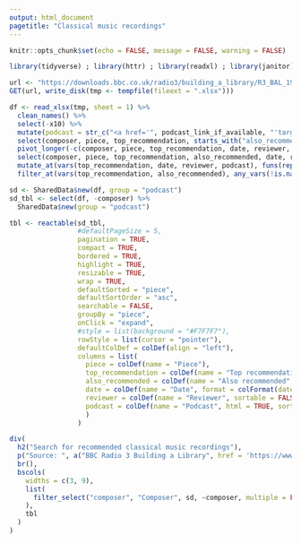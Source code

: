 ```yaml
---
output: html_document
pagetitle: "Classical music recordings"
---
```


```r
knitr::opts_chunk$set(echo = FALSE, message = FALSE, warning = FALSE)

library(tidyverse) ; library(httr) ; library(readxl) ; library(janitor) ; library(reactable) ; library(htmltools) ; library(crosstalk)

url <- "https://downloads.bbc.co.uk/radio3/building_a_library/R3_BAL_1999-2023.xlsx"
GET(url, write_disk(tmp <- tempfile(fileext = ".xlsx")))

df <- read_xlsx(tmp, sheet = 1) %>% 
  clean_names() %>% 
  select(-x10) %>% 
  mutate(podcast = str_c("<a href='", podcast_link_if_available, "'target='_blank'>", podcast_link_if_available, "</a>")) %>% 
  select(composer, piece, top_recommendation, starts_with("also_recommended"), date, reviewer, podcast) %>% 
  pivot_longer(-c(composer, piece, top_recommendation, date, reviewer, podcast), values_to = "also_recommended") %>% 
  select(composer, piece, top_recommendation, also_recommended, date, reviewer, podcast) %>% 
  mutate_at(vars(top_recommendation, date, reviewer, podcast), funs(replace(., duplicated(.), NA))) %>% 
  filter_at(vars(top_recommendation, also_recommended), any_vars(!is.na(.)))

sd <- SharedData$new(df, group = "podcast")
sd_tbl <- select(df, -composer) %>%
  SharedData$new(group = "podcast")
```

```r
tbl <- reactable(sd_tbl,
                 #defaultPageSize = 5,
                 pagination = TRUE,
                 compact = TRUE,
                 bordered = TRUE,
                 highlight = TRUE,
                 resizable = TRUE,
                 wrap = TRUE,
                 defaultSorted = "piece",
                 defaultSortOrder = "asc",
                 searchable = FALSE,
                 groupBy = "piece",
                 onClick = "expand",
                 #style = list(background = "#F7F7F7"),
                 rowStyle = list(cursor = "pointer"),
                 defaultColDef = colDef(align = "left"),
                 columns = list(
                   piece = colDef(name = "Piece"),
                   top_recommendation = colDef(name = "Top recommendation", sortable = FALSE),
                   also_recommended = colDef(name = "Also recommended", sortable = FALSE),
                   date = colDef(name = "Date", format = colFormat(date = TRUE, locales = "en-GB")),
                   reviewer = colDef(name = "Reviewer", sortable = FALSE),
                   podcast = colDef(name = "Podcast", html = TRUE, sortable = FALSE)
                   )
                 )
```

```r
div(
  h2("Search for recommended classical music recordings"),
  p("Source: ", a("BBC Radio 3 Building a Library", href = 'https://www.bbc.co.uk/programmes/b06w2121', target = "_blank"), "database"),
  br(),
  bscols(
    widths = c(3, 9),
    list(
      filter_select("composer", "Composer", sd, ~composer, multiple = FALSE)
    ),
    tbl
  )
)
```